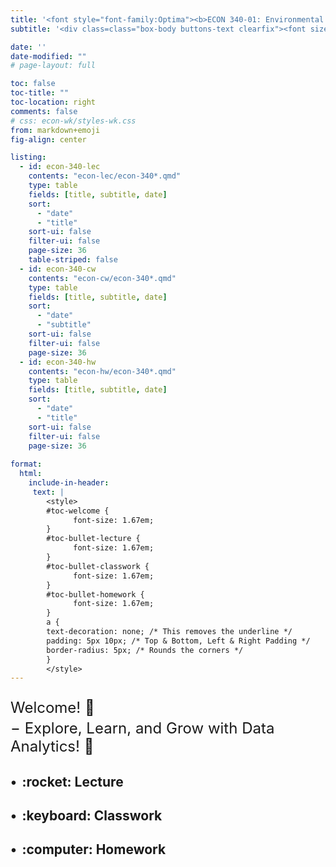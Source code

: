 ```yaml
---
title: '<font style="font-family:Optima"><b>ECON 340-01: Environmental Economics, Fall 2025</b></font>'
subtitle: '<div class=class="box-body buttons-text clearfix"><font size="5"><ul style="list-style-type: none;"><li><b>Instructor: Byeong-Hak Choe</b> <b>(</b><a href="mailto:bchoe@geneseo.edu" class="about-link" rel="" target=""><i class="bi bi-envelope"></i><span class="about-link-text"> Email</span></a></span></a><b>)</b></li></ul></font></div>'

date: ''
date-modified: "" 
# page-layout: full

toc: false
toc-title: ""
toc-location: right
comments: false
# css: econ-wk/styles-wk.css
from: markdown+emoji
fig-align: center

listing: 
  - id: econ-340-lec
    contents: "econ-lec/econ-340*.qmd"
    type: table
    fields: [title, subtitle, date]
    sort: 
      - "date"
      - "title"
    sort-ui: false
    filter-ui: false
    page-size: 36
    table-striped: false
  - id: econ-340-cw
    contents: "econ-cw/econ-340*.qmd"
    type: table
    fields: [title, subtitle, date]
    sort: 
      - "date"
      - "subtitle"
    sort-ui: false
    filter-ui: false
    page-size: 36
  - id: econ-340-hw
    contents: "econ-hw/econ-340*.qmd"
    type: table
    fields: [title, subtitle, date]
    sort: 
      - "date"
      - "title"
    sort-ui: false
    filter-ui: false
    page-size: 36
    
format: 
  html:
    include-in-header:
     text: |
        <style>
        #toc-welcome {
              font-size: 1.67em;
        }
        #toc-bullet-lecture {
              font-size: 1.67em;
        }
        #toc-bullet-classwork {
              font-size: 1.67em;
        }
        #toc-bullet-homework {
              font-size: 1.67em;
        }
        a {
        text-decoration: none; /* This removes the underline */
        padding: 5px 10px; /* Top & Bottom, Left & Right Padding */
        border-radius: 5px; /* Rounds the corners */
        }
        </style>
---
```





<div style="display:block; margin:25px;"></div>

<font size = "5">Welcome! 👋 </font>

<div style="display:block; margin:-10px;"></div>

<font size = "5">$-$ Explore, Learn, and Grow with Data Analytics! 🌟</font>

<div style="display:block; margin:5px;"></div>





## $\bullet\,$ :rocket: Lecture

:::{#econ-340-lec}
:::


## $\bullet\,$ :keyboard: Classwork

:::{#econ-340-cw}
:::

## $\bullet\,$ :computer: Homework

:::{#econ-340-hw}
:::


